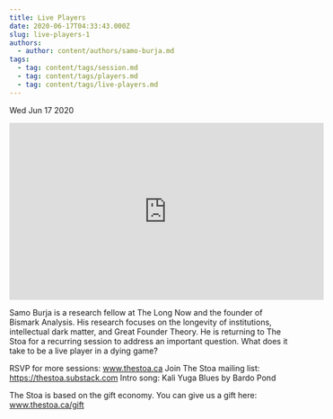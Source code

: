 ```yaml
---
title: Live Players
date: 2020-06-17T04:33:43.000Z
slug: live-players-1
authors:
  - author: content/authors/samo-burja.md
tags:
  - tag: content/tags/session.md
  - tag: content/tags/players.md
  - tag: content/tags/live-players.md
---
```






Wed Jun 17 2020

<iframe width="560" height="315" src="https://www.youtube.com/embed/mHIOV9lF5eU" title="Live Players w/ Samo Burja (June 11th, 2020)" frameborder="0" allow="accelerometer; autoplay; clipboard-write; encrypted-media; gyroscope; picture-in-picture" allowfullscreen ></iframe>

Samo Burja is a research fellow at The Long Now and the founder of Bismark Analysis. His research focuses on the longevity of institutions, intellectual dark matter, and Great Founder Theory. He is returning to The Stoa for a recurring session to address an important question. What does it take to be a live player in a dying game?

RSVP for more sessions: www.thestoa.ca
Join The Stoa mailing list: https://thestoa.substack.com
Intro song: Kali Yuga Blues by Bardo Pond

The Stoa is based on the gift economy. You can give us a gift here: www.thestoa.ca/gift


